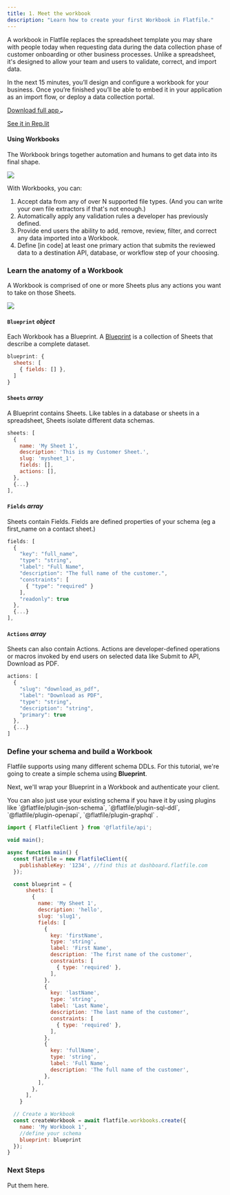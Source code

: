 ```yaml
---
title: 1. Meet the workbook
description: "Learn how to create your first Workbook in Flatfile."
---
```

A workbook in Flatfile replaces the spreadsheet template you may share 
with people today when requesting data during the data collection phase 
of customer onboarding or other business processes. Unlike a spreadsheet, 
it's designed to allow your team and users to validate, correct, and import data.


In the next 15 minutes, you’ll design and configure a workbook 
for your business. Once you’re finished you’ll be able to embed it in your application 
as an import flow, or deploy a data collection portal.



<a target="#hello" class="group px-4 py-1.5 relative inline-flex items-center rounded-full shadow-sm text-sm font-medium" 
href="#hello">
    <span class="absolute inset-0 bg-primary-dark rounded-full group-hover:opacity-[0.9]"></span>
    <span class="z-10 mr-2 text-white">Download full app</span>
    <svg width="6" height="3" class="h-2 overflow-visible -rotate-90 text-white" aria-hidden="true"><path d="M0 0L3 3L6 0" fill="none" stroke="currentColor" stroke-width="1.5" stroke-linecap="round"></path></svg>
</a>

<a href="https://stackblitz.com/edit/flatfile-typescript-sdk-pgxzgt?file=app.ts" class="font-medium hover:text-primary dark:hover:text-primary-light py-1.5 mx-4">See it in Rep.lit</a>


#### Using Workbooks

The Workbook brings together automation and humans to get data into its final shape. 

<img src="../images/quickstart/workbook.png" caption="The Flatfile Workbook"/>

With Workbooks, you can:
1. Accept data from any of over N supported file types. (And you can write your own file extractors if that's not enough.)
2. Automatically apply any validation rules a developer has previously defined.
3. Provide end users the ability to add, remove, review, filter, and correct any data imported into a Workbook.
4. Define [in code] at least one primary action that submits the reviewed data to a destination API, database, or workflow step of your choosing.

### Learn the anatomy of a Workbook
A Workbook is comprised of one or more Sheets plus any actions you want to take on those Sheets.

<img src="../images/quickstart/workbook_anatomy.png" caption="The anatomy of a Workbook"/>

#### `Blueprint` *object*
Each Workbook has a Blueprint. A <Tooltip tip="Learn more about Blueprint">[Blueprint](docs.com)</Tooltip> is a collection of Sheets that describe a complete dataset.

```jsx  
blueprint: {
  sheets: [
    { fields: [] },
  ]
}
```


#### `Sheets` *array*
A Blueprint contains Sheets. Like tables in a database or sheets in a spreadsheet, Sheets isolate different data schemas.

```jsx  
sheets: [
  {
    name: 'My Sheet 1',
    description: 'This is my Customer Sheet.',
    slug: 'mysheet_1',
    fields: [],
    actions: [],
  },
  {...}
],
```

#### `Fields` *array*
Sheets contain Fields. Fields are defined properties of your schema (eg a first_name on a contact sheet.)

```jsx  
fields: [
  {
    "key": "full_name",
    "type": "string",
    "label": "Full Name",
    "description": "The full name of the customer.",
    "constraints": [
      { "type": "required" }
    ],
    "readonly": true
  },
  {...}
],
```

#### `Actions` *array*
Sheets can also contain Actions. Actions are developer-defined operations or macros invoked by end users on selected data like Submit to API, Download as PDF.

```jsx  
actions: [
  {
    "slug": "download_as_pdf",
    "label": "Download as PDF",
    "type": "string",
    "description": "string",
    "primary": true
  },
  {...}
]
```
### Define your schema and build a Workbook

Flatfile supports using many different schema DDLs. For this tutorial, we're going to create a 
simple schema using <Tooltip tip="Learn more about Blueprint">**Blueprint**</Tooltip>.

Next, we'll wrap your Blueprint in a Workbook and <Tooltip tip="Learn more about authentication">authenticate your client</Tooltip>. 

<Info>
  You can also just use your existing schema if you have it by using plugins like 
  `@flatfile/plugin-json-schema`, `@flatfile/plugin-sql-ddl`, `@flatfile/plugin-openapi`, `@flatfile/plugin-graphql` .
</Info>

```jsx 
import { FlatfileClient } from '@flatfile/api';

void main();

async function main() {
  const flatfile = new FlatfileClient({
    publishableKey: '1234', //find this at dashboard.flatfile.com
  });

  const blueprint = {
      sheets: [
        {
          name: 'My Sheet 1',
          description: 'hello',
          slug: 'slug1',
          fields: [
            {
              key: 'firstName',
              type: 'string',
              label: 'First Name',
              description: 'The first name of the customer',
              constraints: [
                { type: 'required' },
              ],
            },
            {
              key: 'lastName',
              type: 'string',
              label: 'Last Name',
              description: 'The last name of the customer',
              constraints: [
                { type: 'required' },
              ],
            },
            {
              key: 'fullName',
              type: 'string',
              label: 'Full Name',
              description: 'The full name of the customer',
            },
          ],
        },
      ],
    }

  // Create a Workbook
  const createWorkbook = await flatfile.workbooks.create({
    name: 'My Workbook 1',
    //define your schema
    blueprint: blueprint
  });
}
```

### Next Steps
Put them here.
